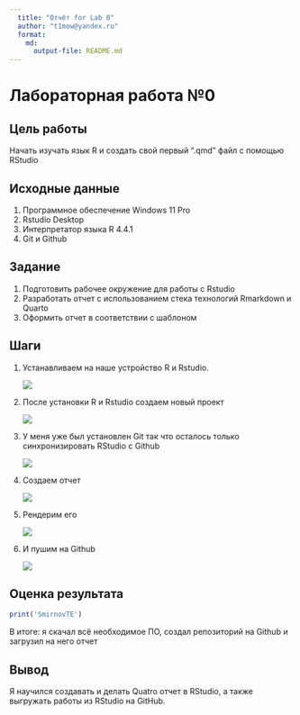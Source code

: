```yaml
---
  title: "Отчёт for Lab 0"
  author: "t1mow@yandex.ru"
  format: 
    md: 
      output-file: README.md
---
```


# Лабораторная работа №0

## Цель работы 

Начать изучать язык R и создать свой первый ".qmd" файл с помощью RStudio 

## Исходные данные

  1. Программное обеспечение Windows 11 Pro
  2. Rstudio Desktop
  3. Интерпретатор языка R 4.4.1
  4. Git и Github

## Задание

  1. Подготовить рабочее окружение для работы с Rstudio
  2. Разработать отчет с использованием стека технологий Rmarkdown и Quarto
  3. Оформить отчет в соответствии с шаблоном

## Шаги

 1. Устанавливаем на наше устройство R и Rstudio.
 
    ![](images/downloading.png)
    
 2. После установки R и Rstudio создаем новый проект
 
    ![](images/newproject.png)
    
 3. У меня уже был установлен Git так что осталось только синхронизировать RStudio с Github
 
    ![](images/connecting.png)
    
 4. Создаем отчет
 
    ![](images/otchet.png)
    
 5. Рендерим его
 
    ![](images/render.png)
    
 6. И пушим на Github

    ![](images/push.png)
    
## Оценка результата

```r
print('SmirnovTE')
```
В итоге: я скачал всё необходимое ПО, создал репозиторий на Github и загрузил на него отчет

## Вывод

Я научился создавать и делать Quatro отчет в RStudio, а также выгружать работы из RStudio на GitHub.
